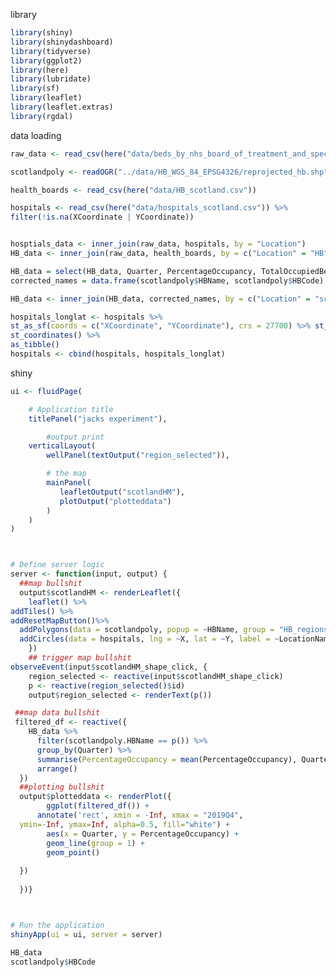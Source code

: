 library
```r
library(shiny)
library(shinydashboard)
library(tidyverse)
library(ggplot2)
library(here)
library(lubridate)
library(sf)
library(leaflet)
library(leaflet.extras)
library(rgdal)

```

data loading

```r
raw_data <- read_csv(here("data/beds_by_nhs_board_of_treatment_and_specialty.csv"))

scotlandpoly <- readOGR("../data/HB_WGS_84_EPSG4326/reprojected_hb.shp")

health_boards <- read_csv(here("data/HB_scotland.csv"))

hospitals <- read_csv(here("data/hospitals_scotland.csv")) %>%
filter(!is.na(XCoordinate | YCoordinate))


hosptials_data <- inner_join(raw_data, hospitals, by = "Location")
HB_data <- inner_join(raw_data, health_boards, by = c("Location" = "HB"))

HB_data = select(HB_data, Quarter, PercentageOccupancy, TotalOccupiedBeds, AverageOccupiedBeds, AllStaffedBeds, Location, SpecialtyName, HB)
corrected_names = data.frame(scotlandpoly$HBName, scotlandpoly$HBCode)

HB_data <- inner_join(HB_data, corrected_names, by = c("Location" = "scotlandpoly.HBCode"))

hospitals_longlat <- hospitals %>%
st_as_sf(coords = c("XCoordinate", "YCoordinate"), crs = 27700) %>% st_transform(4326) %>%
st_coordinates() %>%
as_tibble()
hospitals <- cbind(hospitals, hospitals_longlat)
```

shiny

```r
ui <- fluidPage(

    # Application title
    titlePanel("jacks experiment"),

        #output print
    verticalLayout(
        wellPanel(textOutput("region_selected")),

        # the map
        mainPanel(
           leafletOutput("scotlandHM"),
           plotOutput("plotteddata")
        )
    )
)



# Define server logic 
server <- function(input, output) {
  ##map bullshit
  output$scotlandHM <- renderLeaflet({
    leaflet() %>%
addTiles() %>%
addResetMapButton()%>%
  addPolygons(data = scotlandpoly, popup = ~HBName, group = "HB_regions", layerId = ~HBName) %>%
  addCircles(data = hospitals, lng = ~X, lat = ~Y, label = ~LocationName, group = "hospital_locations", color = "red")
    })
    ## trigger map bullshit
observeEvent(input$scotlandHM_shape_click, { 
    region_selected <- reactive(input$scotlandHM_shape_click)
    p <- reactive(region_selected()$id)
    output$region_selected <- renderText(p())

 ##map data bullshit
 filtered_df <- reactive({
    HB_data %>%
      filter(scotlandpoly.HBName == p()) %>%
      group_by(Quarter) %>%
      summarise(PercentageOccupancy = mean(PercentageOccupancy), Quarter) %>%
      arrange()
  })
  ##plotting bullshit
  output$plotteddata <- renderPlot({
        ggplot(filtered_df()) +
      annotate('rect', xmin = -Inf, xmax = "2019Q4", 
  ymin=-Inf, ymax=Inf, alpha=0.5, fill="white") +
        aes(x = Quarter, y = PercentageOccupancy) +
        geom_line(group = 1) +
        geom_point()
    
  })
    
  })}



# Run the application 
shinyApp(ui = ui, server = server)
```


```r
HB_data
scotlandpoly$HBCode
```

